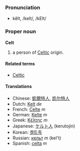 ===Pronunciation===
*kĕlt, /kelt/, /kElt/

===Proper noun===
'''Celt'''

# a person of [[Celtic]] origin.<!-- improve to avoid likely circular def -->

====Related terms====
*[[Celtic]]

====Translations====
*Chinese: [[凱爾特人]], [[凯尔特人]]
*Dutch: [[Kelt]] ''de''
*French: [[Celte]] ''m''
*German: [[Kelte]] ''m''
*Greek: [[Κέλτης]] ''m''
*Japanese: [[ケルト人]] (kerutojin)
*Korean: [[켈트족]]
*Russian: [[кельт]] ''m'' (kel't)
*Spanish: [[celta]] ''m''